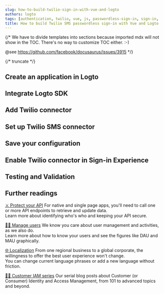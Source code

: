 ```yaml
---
slug: how-to-build-twilio-sign-in-with-vue-and-logto
authors: logto
tags: [authentication, twilio, vue, js, passwordless-sign-in, sign-in, login]
title: How to build Twilio SMS passwordless sign-in with Vue and Logto
---
```


{/*
  We have to divide templates into sections because imported mdx will not show in the TOC.
  There's no way to customize TOC either. :-)

  @see https://github.com/facebook/docusaurus/issues/3915
*/}



{/* truncate */}

<Intro connector={connector} sdk="Vue" link="https://vuejs.org/" />

## Create an application in Logto

<CreateApplication type="Single page app" framework="Vue" />

## Integrate Logto SDK

<IntegrateSdk />

## Add Twilio connector

<AddPasswordlessConnector connector={connector} connectorType="SMS" />

## Set up Twilio SMS connector

<ConnectorGuide />

## Save your configuration

<SaveYourConfiguration connector={connector} />

## Enable Twilio connector in Sign-in Experience

<EnablePasswordlessConnector
  connectorType="SMS"
  passwordlessSignUpIdentifier="Phone number"
/>

## Testing and Validation

<TestingAndValidation connector={connector} sdk="Vue" />

## Further readings

[⚔️ Protect your API](/docs/recipes/protect-your-api/) For native and single page apps, you'll need to call one or more API endpoints to retrieve and update data.<br/>
Learn more about identifying who's who and keeping your API secure.

[🧑‍🚀 Manage users](/docs/recipes/manage-users/) We know you care about user management and activities, as we also do.<br/>
Learn more about how to know your users and see the figures like DAU and MAU graphically.

[🌐 Localization](/docs/recipes/customize-sie/localized-language) From one regional business to a global corporate, the willingness to offer the best user experience won't change.<br/>
You can change current language phrases or add a new language without friction.

[🧑‍🎓 Customer IAM series](/blog/tags/ciam) Our serial blog posts about Customer (or Consumer) Identity and Access Management, from 101 to advanced topics and beyond.
